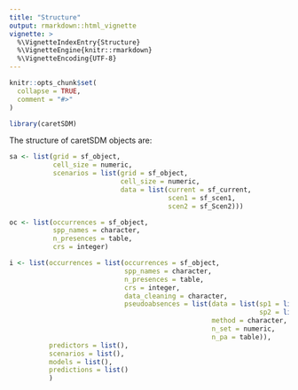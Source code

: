 ```yaml
---
title: "Structure"
output: rmarkdown::html_vignette
vignette: >
  %\VignetteIndexEntry{Structure}
  %\VignetteEngine{knitr::rmarkdown}
  %\VignetteEncoding{UTF-8}
---
```


```r
knitr::opts_chunk$set(
  collapse = TRUE,
  comment = "#>"
)
```

```r
library(caretSDM)
```

The structure of caretSDM objects are:

```r
sa <- list(grid = sf_object,
           cell_size = numeric,
           scenarios = list(grid = sf_object,
                            cell_size = numeric,
                            data = list(current = sf_current,
                                        scen1 = sf_scen1,
                                        scen2 = sf_Scen2)))

oc <- list(occurrences = sf_object,
           spp_names = character,
           n_presences = table,
           crs = integer)

i <- list(occurrences = list(occurrences = sf_object,
                             spp_names = character,
                             n_presences = table,
                             crs = integer,
                             data_cleaning = character,
                             pseudoabsences = list(data = list(sp1 = list(pa1, pa2),
                                                               sp2 = list(pa1, pa2)),
                                                   method = character,
                                                   n_set = numeric,
                                                   n_pa = table)),
          predictors = list(),
          scenarios = list(),
          models = list(),
          predictions = list()
          )
```

